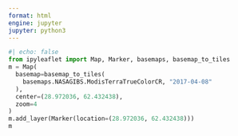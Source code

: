 ---
format: html
engine: jupyter
jupyter: python3
---

```{python}
#| echo: false
from ipyleaflet import Map, Marker, basemaps, basemap_to_tiles
m = Map(
  basemap=basemap_to_tiles(
    basemaps.NASAGIBS.ModisTerraTrueColorCR, "2017-04-08"
  ),
  center=(28.972036, 62.432438),
  zoom=4
)
m.add_layer(Marker(location=(28.972036, 62.432438)))
m
```

